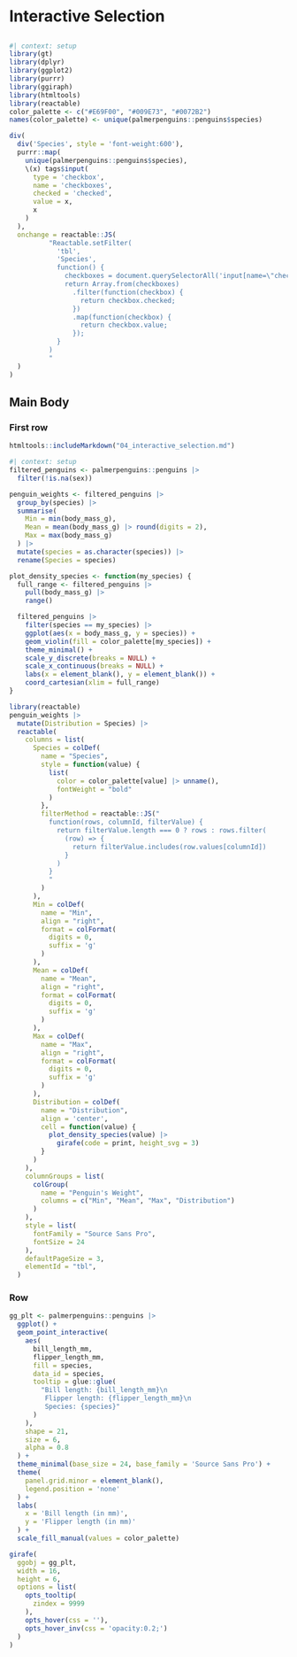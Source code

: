 # Interactive Selection



## {.sidebar}

```r
#| context: setup
library(gt)
library(dplyr)
library(ggplot2)
library(purrr)
library(ggiraph)
library(htmltools)
library(reactable)
color_palette <- c("#E69F00", "#009E73", "#0072B2")
names(color_palette) <- unique(palmerpenguins::penguins$species)
```


```r
div(
  div('Species', style = 'font-weight:600'),
  purrr::map(
    unique(palmerpenguins::penguins$species), 
    \(x) tags$input(
      type = 'checkbox',
      name = 'checkboxes',
      checked = 'checked',
      value = x,
      x
    )
  ),
  onchange = reactable::JS(
          "Reactable.setFilter(
            'tbl',
            'Species',
            function() {
              checkboxes = document.querySelectorAll('input[name=\"checkboxes\"]');
              return Array.from(checkboxes)
                .filter(function(checkbox) {
                  return checkbox.checked;
                })
                .map(function(checkbox) {
                  return checkbox.value;
                });
            }
          )
          "
  )
)


```


## Main Body

### First row

::: {.card width="30%"}

```r
htmltools::includeMarkdown("04_interactive_selection.md")
```

:::


::: {.card title="Look! Penguins data🐧😍"}

```r
#| context: setup
filtered_penguins <- palmerpenguins::penguins |>
  filter(!is.na(sex))

penguin_weights <- filtered_penguins |>
  group_by(species) |>
  summarise(
    Min = min(body_mass_g),
    Mean = mean(body_mass_g) |> round(digits = 2),
    Max = max(body_mass_g)
  ) |>
  mutate(species = as.character(species)) |>
  rename(Species = species)

plot_density_species <- function(my_species) {
  full_range <- filtered_penguins |>
    pull(body_mass_g) |>
    range()

  filtered_penguins |>
    filter(species == my_species) |>
    ggplot(aes(x = body_mass_g, y = species)) +
    geom_violin(fill = color_palette[my_species]) +
    theme_minimal() +
    scale_y_discrete(breaks = NULL) +
    scale_x_continuous(breaks = NULL) +
    labs(x = element_blank(), y = element_blank()) +
    coord_cartesian(xlim = full_range)
}
```


```r
library(reactable)
penguin_weights |> 
  mutate(Distribution = Species) |>
  reactable(
    columns = list(
      Species = colDef(
        name = "Species",
        style = function(value) {
          list(
            color = color_palette[value] |> unname(),
            fontWeight = "bold"
          )
        },
        filterMethod = reactable::JS("
          function(rows, columnId, filterValue) {
            return filterValue.length === 0 ? rows : rows.filter(
              (row) => {
                return filterValue.includes(row.values[columnId])
              }
            )
          }
          "
        )
      ),
      Min = colDef(
        name = "Min",
        align = "right",
        format = colFormat(
          digits = 0,
          suffix = 'g'
        )
      ),
      Mean = colDef(
        name = "Mean",
        align = "right",
        format = colFormat(
          digits = 0,
          suffix = 'g'
        )
      ),
      Max = colDef(
        name = "Max",
        align = "right",
        format = colFormat(
          digits = 0,
          suffix = 'g'
        )
      ),
      Distribution = colDef(
        name = "Distribution",
        align = 'center',
        cell = function(value) {
          plot_density_species(value) |>
            girafe(code = print, height_svg = 3)
        }
      )
    ),
    columnGroups = list(
      colGroup(
        name = "Penguin's Weight",
        columns = c("Min", "Mean", "Max", "Distribution")
      )
    ),
    style = list(
      fontFamily = "Source Sans Pro",
      fontSize = 24
    ),
    defaultPageSize = 3,
    elementId = "tbl",
  )
```



:::

### Row 

::: {.card title="Look how neatly grouped the species are🟧🟩🟦"}

```r
gg_plt <- palmerpenguins::penguins |>
  ggplot() +
  geom_point_interactive(
    aes(
      bill_length_mm,
      flipper_length_mm,
      fill = species,
      data_id = species,
      tooltip = glue::glue(
        "Bill length: {bill_length_mm}\n
         Flipper length: {flipper_length_mm}\n
         Species: {species}"
      )
    ),
    shape = 21,
    size = 6,
    alpha = 0.8
  ) +
  theme_minimal(base_size = 24, base_family = 'Source Sans Pro') +
  theme(
    panel.grid.minor = element_blank(),
    legend.position = 'none'
  ) +
  labs(
    x = 'Bill length (in mm)',
    y = 'Flipper length (in mm)'
  ) +
  scale_fill_manual(values = color_palette)

girafe(
  ggobj = gg_plt,
  width = 16,
  height = 6,
  options = list(
    opts_tooltip(
      zindex = 9999
    ),
    opts_hover(css = ''),
    opts_hover_inv(css = 'opacity:0.2;')
  )
)
```

:::

